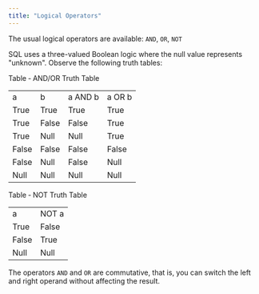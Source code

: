 ```yaml
---
title: "Logical Operators"
---
```


<div id="logical_operators" class="registered_link"></div>

The usual logical operators are available: `AND`, `OR`, `NOT`

SQL uses a three-valued Boolean logic where the null value represents "unknown". Observe the following truth tables:

Table ‑ AND/OR Truth Table

|       |       |         |        |
| ----- | ----- | ------- | ------ |
| a     | b     | a AND b | a OR b |
| True  | True  | True    | True   |
| True  | False | False   | True   |
| True  | Null  | Null    | True   |
| False | False | False   | False  |
| False | Null  | False   | Null   |
| Null  | Null  | Null    | Null   |

Table ‑ NOT Truth Table

|       |       |
| ----- | ----- |
| a     | NOT a |
| True  | False |
| False | True  |
| Null  | Null  |

The operators `AND` and `OR` are commutative, that is, you can switch the left and right operand without affecting the result.
